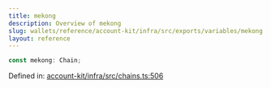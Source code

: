 ```yaml
---
title: mekong
description: Overview of mekong
slug: wallets/reference/account-kit/infra/src/exports/variables/mekong
layout: reference
---
```


```ts
const mekong: Chain;
```

Defined in: [account-kit/infra/src/chains.ts:506](https://github.com/alchemyplatform/aa-sdk/blob/da19afd63b0ba06a4de95b0d2d7871f64d546304/account-kit/infra/src/chains.ts#L506)
